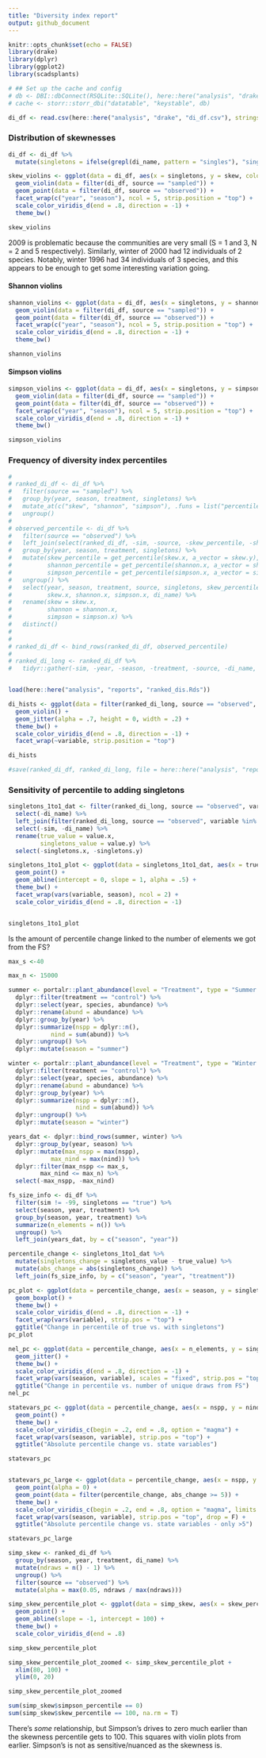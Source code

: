 ```yaml
---
title: "Diversity index report"
output: github_document
---
```


```r
knitr::opts_chunk$set(echo = FALSE)
library(drake)
library(dplyr)
library(ggplot2)
library(scadsplants)

# ## Set up the cache and config
# db <- DBI::dbConnect(RSQLite::SQLite(), here::here("analysis", "drake", "drake-cache.sqlite"))
# cache <- storr::storr_dbi("datatable", "keystable", db)

```

```r
di_df <- read.csv(here::here("analysis", "drake", "di_df.csv"), stringsAsFactors = F)
```

### Distribution of skewnesses
```r
di_df <- di_df %>%
  mutate(singletons = ifelse(grepl(di_name, pattern = "singles"), "singletons", "true"))

skew_violins <- ggplot(data = di_df, aes(x = singletons, y = skew, color = season)) +
  geom_violin(data = filter(di_df, source == "sampled")) +
  geom_point(data = filter(di_df, source == "observed")) +
  facet_wrap(c("year", "season"), ncol = 5, strip.position = "top") +
  scale_color_viridis_d(end = .8, direction = -1) +
  theme_bw()

skew_violins
```

2009 is problematic because the communities are very small (S = 1 and 3, N = 2 and 5 respectively). Similarly, winter of 2000 had 12 individuals of 2 species. Notably, winter 1996 had 34 individuals of 3 species, and this appears to be enough to get some interesting variation going.

#### Shannon violins

```r

shannon_violins <- ggplot(data = di_df, aes(x = singletons, y = shannon, color = season)) +
  geom_violin(data = filter(di_df, source == "sampled")) +
  geom_point(data = filter(di_df, source == "observed")) +
  facet_wrap(c("year", "season"), ncol = 5, strip.position = "top") +
  scale_color_viridis_d(end = .8, direction = -1) +
  theme_bw()

shannon_violins
```

#### Simpson violins

```r

simpson_violins <- ggplot(data = di_df, aes(x = singletons, y = simpson, color = season)) +
  geom_violin(data = filter(di_df, source == "sampled")) +
  geom_point(data = filter(di_df, source == "observed")) +
  facet_wrap(c("year", "season"), ncol = 5, strip.position = "top") +
  scale_color_viridis_d(end = .8, direction = -1) +
  theme_bw()

simpson_violins
```

### Frequency of diversity index percentiles

```r
# 
# ranked_di_df <- di_df %>%
#   filter(source == "sampled") %>%
#   group_by(year, season, treatment, singletons) %>%
#   mutate_at(c("skew", "shannon", "simpson"), .funs = list("percentile" = get_percentiles)) %>%
#   ungroup()
# 
# observed_percentile <- di_df %>%
#   filter(source == "observed") %>%
#   left_join(select(ranked_di_df, -sim, -source, -skew_percentile, -shannon_percentile, -simpson_percentile, -di_name), by = c("year", "season", "treatment", "singletons")) %>%
#   group_by(year, season, treatment, singletons) %>%
#   mutate(skew_percentile = get_percentile(skew.x, a_vector = skew.y),
#          shannon_percentile = get_percentile(shannon.x, a_vector = shannon.y),
#          simpson_percentile = get_percentile(simpson.x, a_vector = simpson.y))  %>%
#   ungroup() %>%
#   select(year, season, treatment, source, singletons, skew_percentile, shannon_percentile, simpson_percentile,
#          skew.x, shannon.x, simpson.x, di_name) %>%
#   rename(skew = skew.x,
#          shannon = shannon.x,
#          simpson = simpson.x) %>%
#   distinct()
# 
# 
# ranked_di_df <- bind_rows(ranked_di_df, observed_percentile)
# 
# ranked_di_long <- ranked_di_df %>%
#   tidyr::gather(-sim, -year, -season, -treatment, -source, -di_name, -singletons, key = "variable", value = "value")


load(here::here("analysis", "reports", "ranked_dis.Rds"))

di_hists <- ggplot(data = filter(ranked_di_long, source == "observed", singletons == "true", variable %in% c("skew_percentile", "shannon_percentile", "simpson_percentile")), aes(x = season, y= value,color = season)) +
  geom_violin() +
  geom_jitter(alpha = .7, height = 0, width = .2) +
  theme_bw() +
  scale_color_viridis_d(end = .8, direction = -1) +
  facet_wrap(~variable, strip.position = "top")

di_hists

#save(ranked_di_df, ranked_di_long, file = here::here("analysis", "reports", "ranked_dis.Rds"))

```

### Sensitivity of percentile to adding singletons
```r

singletons_1to1_dat <- filter(ranked_di_long, source == "observed", variable %in% c("skew_percentile", "shannon_percentile", "simpson_percentile"), singletons == "true") %>%
  select(-di_name) %>%
  left_join(filter(ranked_di_long, source == "observed", variable %in% c("skew_percentile", "shannon_percentile", "simpson_percentile"), singletons == "singletons"), by = c("sim", "year", "season", "treatment", "source", "variable")) %>%
  select(-sim, -di_name) %>%
  rename(true_value = value.x,
         singletons_value = value.y) %>%
  select(-singletons.x, -singletons.y)

singletons_1to1_plot <- ggplot(data = singletons_1to1_dat, aes(x = true_value, y = singletons_value, color = season)) +
  geom_point() +
  geom_abline(intercept = 0, slope = 1, alpha = .5) +
  theme_bw() +
  facet_wrap(vars(variable, season), ncol = 2) +  
  scale_color_viridis_d(end = .8, direction = -1)


singletons_1to1_plot
```


Is the amount of percentile change linked to the number of elements we got from the FS?

```r

max_s <-40

max_n <- 15000

summer <- portalr::plant_abundance(level = "Treatment", type = "Summer Annuals", plots = "All", unknowns = F, correct_sp = T, shape = "flat", min_quads = 16) %>%
  dplyr::filter(treatment == "control") %>%
  dplyr::select(year, species, abundance) %>%
  dplyr::rename(abund = abundance) %>%
  dplyr::group_by(year) %>%
  dplyr::summarize(nspp = dplyr::n(),
            nind = sum(abund)) %>%
  dplyr::ungroup() %>%
  dplyr::mutate(season = "summer")

winter <- portalr::plant_abundance(level = "Treatment", type = "Winter Annuals", plots = "All", unknowns = F, correct_sp = T, shape = "flat", min_quads = 16) %>%
  dplyr::filter(treatment == "control") %>%
  dplyr::select(year, species, abundance) %>%
  dplyr::rename(abund = abundance) %>%
  dplyr::group_by(year) %>%
  dplyr::summarize(nspp = dplyr::n(),
                   nind = sum(abund)) %>%
  dplyr::ungroup() %>%
  dplyr::mutate(season = "winter")

years_dat <- dplyr::bind_rows(summer, winter) %>%
  dplyr::group_by(year, season) %>%
  dplyr::mutate(max_nspp = max(nspp),
            max_nind = max(nind)) %>%
  dplyr::filter(max_nspp <= max_s,
         max_nind <= max_n) %>%
  select(-max_nspp, -max_nind)
```

```r

fs_size_info <- di_df %>%
  filter(sim != -99, singletons == "true") %>%
  select(season, year, treatment) %>%
  group_by(season, year, treatment) %>%
  summarize(n_elements = n()) %>%
  ungroup() %>%
  left_join(years_dat, by = c("season", "year"))

percentile_change <- singletons_1to1_dat %>%
  mutate(singletons_change = singletons_value - true_value) %>%
  mutate(abs_change = abs(singletons_change)) %>%
  left_join(fs_size_info, by = c("season", "year", "treatment"))

pc_plot <- ggplot(data = percentile_change, aes(x = season, y = singletons_change, color = season)) +
  geom_boxplot() +
  theme_bw() + 
  scale_color_viridis_d(end = .8, direction = -1) +
  facet_wrap(vars(variable), strip.pos = "top") +
  ggtitle("Change in percentile of true vs. with singletons")
pc_plot

nel_pc <- ggplot(data = percentile_change, aes(x = n_elements, y = singletons_change, color = season)) +
  geom_jitter() +
  theme_bw() +
  scale_color_viridis_d(end = .8, direction = -1) +
  facet_wrap(vars(season, variable), scales = "fixed", strip.pos = "top") +
  ggtitle("Change in percentile vs. number of unique draws from FS")
nel_pc

statevars_pc <- ggplot(data = percentile_change, aes(x = nspp, y = nind, color = abs_change)) +
  geom_point() +
  theme_bw() +
  scale_color_viridis_c(begin = .2, end = .8, option = "magma") +
  facet_wrap(vars(season, variable), strip.pos = "top") +
  ggtitle("Absolute percentile change vs. state variables")

statevars_pc


statevars_pc_large <- ggplot(data = percentile_change, aes(x = nspp, y = nind, color = abs_change)) +
  geom_point(alpha = 0) +
  geom_point(data = filter(percentile_change, abs_change >= 5)) +
  theme_bw() +
  scale_color_viridis_c(begin = .2, end = .8, option = "magma", limits = c(min(percentile_change$abs_change, na.rm = T), max(percentile_change$abs_change, na.rm = T))) +
  facet_wrap(vars(season, variable), strip.pos = "top", drop = F) +
  ggtitle("Absolute percentile change vs. state variables - only >5")

statevars_pc_large

```

```r

simp_skew <- ranked_di_df %>%
  group_by(season, year, treatment, di_name) %>%
  mutate(ndraws = n() - 1) %>%
  ungroup() %>%
  filter(source == "observed") %>%
  mutate(alpha = max(0.05, ndraws / max(ndraws)))

simp_skew_percentile_plot <- ggplot(data = simp_skew, aes(x = skew_percentile, y = simpson_percentile, color = season, alpha = alpha)) +
  geom_point() +
  geom_abline(slope = -1, intercept = 100) +
  theme_bw() +
  scale_color_viridis_d(end = .8)

simp_skew_percentile_plot

simp_skew_percentile_plot_zoomed <- simp_skew_percentile_plot +
  xlim(80, 100) +
  ylim(0, 20)

simp_skew_percentile_plot_zoomed

sum(simp_skew$simpson_percentile == 0)
sum(simp_skew$skew_percentile == 100, na.rm = T)
```

There's _some_ relationship, but Simpson's drives to zero much earlier than the skewness percentile gets to 100. This squares with violin plots from earlier. Simpson's is not as sensitive/nuanced as the skewness is. 
